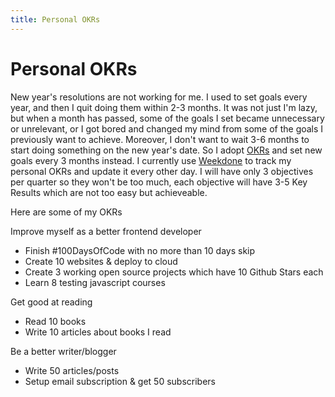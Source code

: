 ```yaml
---
title: Personal OKRs
---
```


# Personal OKRs

New year's resolutions are not working for me. I used to set goals every year, and then I quit doing them within 2-3 months. It was not just I'm lazy, but when a month has passed, some of the goals I set became unnecessary or unrelevant, or I got bored and changed my mind from some of the goals I previously want to achieve. Moreover, I don't want to wait 3-6 months to start doing something on the new year's date. So I adopt [OKRs][1] and set new goals every 3 months instead. I currently use [Weekdone][2] to track my personal OKRs and update it every other day. I will have only 3 objectives per quarter so they won't be too much, each objective will have 3-5 Key Results which are not too easy but achieveable.

Here are some of my OKRs

Improve myself as a better frontend developer
- Finish #100DaysOfCode with no more than 10 days skip
- Create 10 websites & deploy to cloud
- Create 3 working open source projects which have 10 Github Stars each
- Learn 8 testing javascript courses

Get good at reading
- Read 10 books
- Write 10 articles about books I read

Be a better writer/blogger
- Write 50 articles/posts
- Setup email subscription & get 50 subscribers

[1]: https://en.wikipedia.org/wiki/OKR
[2]: https://weekdone.com
